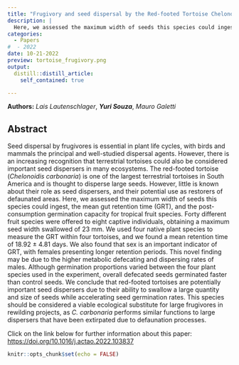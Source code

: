 ```yaml
---
title: "Frugivory and seed dispersal by the Red-footed Tortoise Chelonoidis carbonaria"
description: |
  Here, we assessed the maximum width of seeds this species could ingest, the mean gut retention time (GRT), and the post-consumption germination capacity for tropical fruit species.
categories:
  - Papers 
#  - 2022
date: 10-21-2022
preview: tortoise_frugivory.png
output:
  distill::distill_article:
    self_contained: true

---
```

**Authors:** *Lais Lautenschlager*, ***Yuri Souza***, *Mauro Galetti*


## **Abstract**

Seed dispersal by frugivores is essential in plant life cycles, with birds and mammals the principal and well-studied dispersal agents. However, there is an increasing recognition that terrestrial tortoises could also be considered important seed dispersers in many ecosystems. The red-footed tortoise (*Chelonoidis carbonaria*) is one of the largest terrestrial tortoises in South America and is thought to disperse large seeds. However, little is known about their role as seed dispersers, and their potential use as restorers of defaunated areas. Here, we assessed the maximum width of seeds this species could ingest, the mean gut retention time (GRT), and the post-consumption germination capacity for tropical fruit species. Forty different fruit species were offered to eight captive individuals, obtaining a maximum seed width swallowed of 23 mm. We used four native plant species to measure the GRT within four tortoises, and we found a mean retention time of 18.92 ± 4.81 days. We also found that sex is an important indicator of GRT, with females presenting longer retention periods. This novel finding may be due to the higher metabolic defecating and dispersing rates of males. Although germination proportions varied between the four plant species used in the experiment, overall defecated seeds germinated faster than control seeds. We conclude that red-footed tortoises are potentially important seed dispersers due to their ability to swallow a large quantity and size of seeds while accelerating seed germination rates. This species should be considered a viable ecological substitute for large frugivores in rewilding projects, as *C. carbonaria* performs similar functions to large dispersers that have been extirpated due to defaunation processes.

Click on the link below for further information about this paper: [https://doi.org/10.1016/j.actao.2022.103837](https://doi.org/10.1016/j.actao.2022.103837)

```r
knitr::opts_chunk$set(echo = FALSE)
```

<!-- adding share buttons on the right side of the page -->
<!-- AddToAny BEGIN -->
<div class="a2a_kit a2a_kit_size_32 a2a_floating_style a2a_vertical_style" style="right:0px; top:150px; data-a2a-url="https://souzayuri.github.io/" data-a2a-title="Yuri Souza">
<a class="a2a_button_twitter"></a>
</div>
<script>
var a2a_config = a2a_config || {};
a2a_config.onclick = 1;
</script>
<script async src="https://static.addtoany.com/menu/page.js"></script>
<!-- AddToAny END -->
